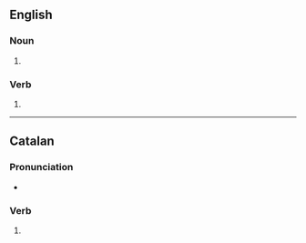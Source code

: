 ==English==

===Noun===
{{head|en|noun form}}

# {{plural of|en|enfilade}}

===Verb===
{{head|en|verb form}}

# {{en-third-person singular of|enfilade}}

----

==Catalan==

===Pronunciation===
* {{ca-IPA}}

===Verb===
{{head|ca|past participle|g=f-p}}

# {{ca-verb form of|g=fpl|m=ptc|t=past|enfilar}}